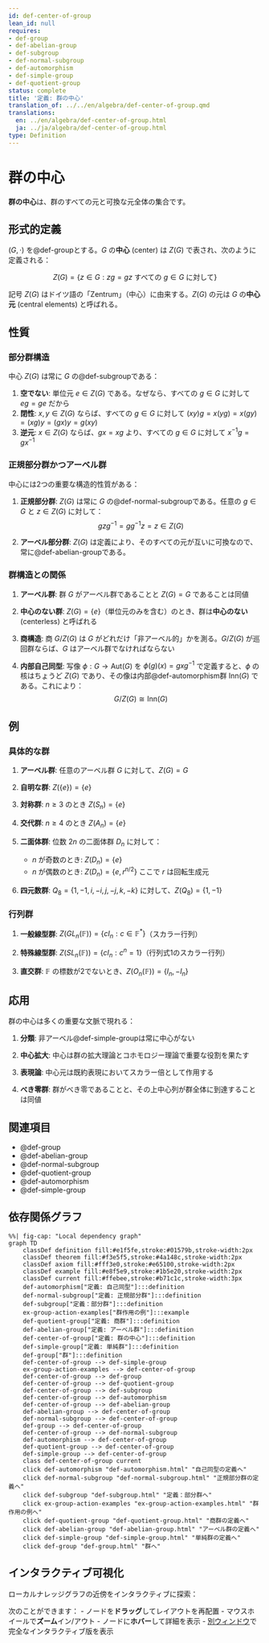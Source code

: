 ```yaml
---
id: def-center-of-group
lean_id: null
requires:
- def-group
- def-abelian-group
- def-subgroup
- def-normal-subgroup
- def-automorphism
- def-simple-group
- def-quotient-group
status: complete
title: '定義: 群の中心'
translation_of: ../../en/algebra/def-center-of-group.qmd
translations:
  en: ../en/algebra/def-center-of-group.html
  ja: ../ja/algebra/def-center-of-group.html
type: Definition
---
```


# 群の中心 {#def-center-of-group}

**群の中心**は、群のすべての元と可換な元全体の集合です。

## 形式的定義

$(G, \cdot)$ を@def-groupとする。$G$ の**中心** (center) は $Z(G)$ で表され、次のように定義される：

$$Z(G) = \{z \in G : zg = gz \text{ すべての } g \in G \text{ に対して}\}$$

記号 $Z(G)$ はドイツ語の「Zentrum」（中心）に由来する。$Z(G)$ の元は $G$ の**中心元** (central elements) と呼ばれる。

## 性質

### 部分群構造

中心 $Z(G)$ は常に $G$ の@def-subgroupである：

1. **空でない**: 単位元 $e \in Z(G)$ である。なぜなら、すべての $g \in G$ に対して $eg = ge$ だから
2. **閉性**: $x, y \in Z(G)$ ならば、すべての $g \in G$ に対して $(xy)g = x(yg) = x(gy) = (xg)y = (gx)y = g(xy)$
3. **逆元**: $x \in Z(G)$ ならば、$gx = xg$ より、すべての $g \in G$ に対して $x^{-1}g = gx^{-1}$

### 正規部分群かつアーベル群

中心には2つの重要な構造的性質がある：

1. **正規部分群**: $Z(G)$ は常に $G$ の@def-normal-subgroupである。任意の $g \in G$ と $z \in Z(G)$ に対して：
   $$gzg^{-1} = gg^{-1}z = z \in Z(G)$$

2. **アーベル部分群**: $Z(G)$ は定義により、そのすべての元が互いに可換なので、常に@def-abelian-groupである。

### 群構造との関係

1. **アーベル群**: 群 $G$ がアーベル群であることと $Z(G) = G$ であることは同値

2. **中心のない群**: $Z(G) = \{e\}$（単位元のみを含む）のとき、群は**中心のない** (centerless) と呼ばれる

3. **商構造**: 商 $G/Z(G)$ は $G$ がどれだけ「非アーベル的」かを測る。$G/Z(G)$ が巡回群ならば、$G$ はアーベル群でなければならない

4. **内部自己同型**: 写像 $\phi: G \to \text{Aut}(G)$ を $\phi(g)(x) = gxg^{-1}$ で定義すると、$\phi$ の核はちょうど $Z(G)$ であり、その像は内部@def-automorphism群 $\text{Inn}(G)$ である。これにより：
   $$G/Z(G) \cong \text{Inn}(G)$$

## 例

### 具体的な群

1. **アーベル群**: 任意のアーベル群 $G$ に対して、$Z(G) = G$

2. **自明な群**: $Z(\{e\}) = \{e\}$

3. **対称群**: $n \geq 3$ のとき $Z(S_n) = \{e\}$

4. **交代群**: $n \geq 4$ のとき $Z(A_n) = \{e\}$

5. **二面体群**: 位数 $2n$ の二面体群 $D_n$ に対して：
   - $n$ が奇数のとき: $Z(D_n) = \{e\}$
   - $n$ が偶数のとき: $Z(D_n) = \{e, r^{n/2}\}$ ここで $r$ は回転生成元

6. **四元数群**: $Q_8 = \{1, -1, i, -i, j, -j, k, -k\}$ に対して、$Z(Q_8) = \{1, -1\}$

### 行列群

1. **一般線型群**: $Z(GL_n(\mathbb{F})) = \{cI_n : c \in \mathbb{F}^*\}$（スカラー行列）

2. **特殊線型群**: $Z(SL_n(\mathbb{F})) = \{cI_n : c^n = 1\}$（行列式1のスカラー行列）

3. **直交群**: $\mathbb{F}$ の標数が2でないとき、$Z(O_n(\mathbb{F})) = \{I_n, -I_n\}$

## 応用

群の中心は多くの重要な文脈で現れる：

1. **分類**: 非アーベル@def-simple-groupは常に中心がない

2. **中心拡大**: 中心は群の拡大理論とコホモロジー理論で重要な役割を果たす

3. **表現論**: 中心元は既約表現においてスカラー倍として作用する

4. **べき零群**: 群がべき零であることと、その上中心列が群全体に到達することは同値

## 関連項目

- @def-group
- @def-abelian-group
- @def-normal-subgroup
- @def-quotient-group
- @def-automorphism
- @def-simple-group

## 依存関係グラフ

```mermaid
%%| fig-cap: "Local dependency graph"
graph TD
    classDef definition fill:#e1f5fe,stroke:#01579b,stroke-width:2px
    classDef theorem fill:#f3e5f5,stroke:#4a148c,stroke-width:2px
    classDef axiom fill:#fff3e0,stroke:#e65100,stroke-width:2px
    classDef example fill:#e8f5e9,stroke:#1b5e20,stroke-width:2px
    classDef current fill:#ffebee,stroke:#b71c1c,stroke-width:3px
    def-automorphism["定義: 自己同型"]:::definition
    def-normal-subgroup["定義: 正規部分群"]:::definition
    def-subgroup["定義：部分群"]:::definition
    ex-group-action-examples["群作用の例"]:::example
    def-quotient-group["定義: 商群"]:::definition
    def-abelian-group["定義: アーベル群"]:::definition
    def-center-of-group["定義: 群の中心"]:::definition
    def-simple-group["定義: 単純群"]:::definition
    def-group["群"]:::definition
    def-center-of-group --> def-simple-group
    ex-group-action-examples --> def-center-of-group
    def-center-of-group --> def-group
    def-center-of-group --> def-quotient-group
    def-center-of-group --> def-subgroup
    def-center-of-group --> def-automorphism
    def-center-of-group --> def-abelian-group
    def-abelian-group --> def-center-of-group
    def-normal-subgroup --> def-center-of-group
    def-group --> def-center-of-group
    def-center-of-group --> def-normal-subgroup
    def-automorphism --> def-center-of-group
    def-quotient-group --> def-center-of-group
    def-simple-group --> def-center-of-group
    class def-center-of-group current
    click def-automorphism "def-automorphism.html" "自己同型の定義へ"
    click def-normal-subgroup "def-normal-subgroup.html" "正規部分群の定義へ"
    click def-subgroup "def-subgroup.html" "定義：部分群へ"
    click ex-group-action-examples "ex-group-action-examples.html" "群作用の例へ"
    click def-quotient-group "def-quotient-group.html" "商群の定義へ"
    click def-abelian-group "def-abelian-group.html" "アーベル群の定義へ"
    click def-simple-group "def-simple-group.html" "単純群の定義へ"
    click def-group "def-group.html" "群へ"
```

## インタラクティブ可視化

ローカルナレッジグラフの近傍をインタラクティブに探索：

::: {.graph-viz data-id="def-center-of-group" data-width="700" data-height="500"}
:::

次のことができます：
- ノードを**ドラッグ**してレイアウトを再配置
- マウスホイールで**ズーム**イン/アウト
- ノードに**ホバー**して詳細を表示
- [別ウィンドウ](../../output/interactive/def-center-of-group.html){target="_blank"}で完全なインタラクティブ版を表示
